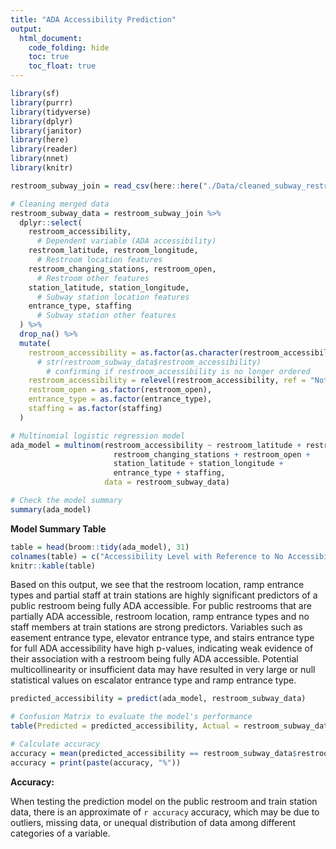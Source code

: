 ```yaml
---
title: "ADA Accessibility Prediction"
output: 
  html_document:
    code_folding: hide
    toc: true
    toc_float: true
---
```


```r
library(sf)
library(purrr)
library(tidyverse)
library(dplyr)
library(janitor)
library(here)
library(reader)
library(nnet)
library(knitr)
```


```r
restroom_subway_join = read_csv(here::here("./Data/cleaned_subway_restroom_data.csv"))

# Cleaning merged data
restroom_subway_data = restroom_subway_join %>%
  dplyr::select(
    restroom_accessibility,
      # Dependent variable (ADA accessibility)
    restroom_latitude, restroom_longitude,
      # Restroom location features
    restroom_changing_stations, restroom_open,
      # Restroom other features
    station_latitude, station_longitude,
      # Subway station location features
    entrance_type, staffing
      # Subway station other features
  ) %>%
  drop_na() %>% 
  mutate(
    restroom_accessibility = as.factor(as.character(restroom_accessibility)), 
      # str(restroom_subway_data$restroom_accessibility)
        # confirming if restroom_accessibility is no longer ordered
    restroom_accessibility = relevel(restroom_accessibility, ref = "Not Accessible"),
    restroom_open = as.factor(restroom_open),
    entrance_type = as.factor(entrance_type),
    staffing = as.factor(staffing)
  )
```

```r
# Multinomial logistic regression model
ada_model = multinom(restroom_accessibility ~ restroom_latitude + restroom_longitude +
                       restroom_changing_stations + restroom_open +
                       station_latitude + station_longitude + 
                       entrance_type + staffing,
                     data = restroom_subway_data)

# Check the model summary
summary(ada_model)
```

**Model Summary Table**
```r
table = head(broom::tidy(ada_model), 31)
colnames(table) = c("Accessibility Level with Reference to No Accessibility", "Predictors", "Coefficients", "Standard Error", "Test Statistic", "P-Value")
knitr::kable(table)
```
Based on this output, we see that the restroom location, ramp entrance types and partial staff at train stations are highly significant predictors of a public restroom being fully ADA accessible. For public restrooms that are partially ADA accessible, restroom location, ramp entrance types and no staff members at train stations are strong predictors. Variables such as easement entrance type, elevator entrance type, and stairs entrance type for full ADA accessibility have high p-values, indicating weak evidence of their association with a restroom being fully ADA accessible. Potential multicollinearity or insufficient data may have resulted in very large or null statistical values on escalator entrance type and ramp entrance type.

```r
predicted_accessibility = predict(ada_model, restroom_subway_data)

# Confusion Matrix to evaluate the model's performance
table(Predicted = predicted_accessibility, Actual = restroom_subway_data$restroom_accessibility)

# Calculate accuracy
accuracy = mean(predicted_accessibility == restroom_subway_data$restroom_accessibility) * 100
accuracy = print(paste(accuracy, "%"))
```
**Accuracy:**

When testing the prediction model on the public restroom and train station data, there is an approximate of `r accuracy` accuracy, which may be due to outliers, missing data, or unequal distribution of data among different categories of a variable.